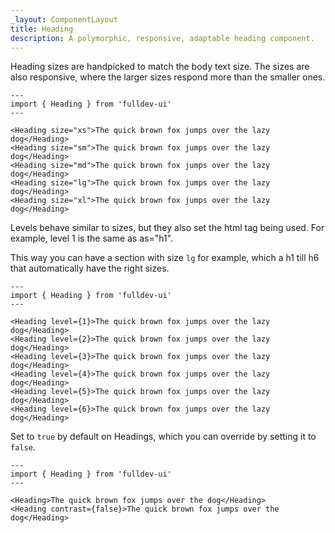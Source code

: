 ```yaml
---
_layout: ComponentLayout
title: Heading
description: A polymorphic, responsive, adaptable heading component.
---
```


Heading sizes are handpicked to match the body text size. The sizes are also responsive, where the larger sizes respond more than the smaller ones.

```astro live props={{ title: 'size' }}
---
import { Heading } from 'fulldev-ui'
---

<Heading size="xs">The quick brown fox jumps over the lazy dog</Heading>
<Heading size="sm">The quick brown fox jumps over the lazy dog</Heading>
<Heading size="md">The quick brown fox jumps over the lazy dog</Heading>
<Heading size="lg">The quick brown fox jumps over the lazy dog</Heading>
<Heading size="xl">The quick brown fox jumps over the lazy dog</Heading>
```

Levels behave similar to sizes, but they also set the html tag being used. For example, level 1 is the same as as="h1".

This way you can have a section with size `lg` for example, which a h1 till h6 that automatically have the right sizes.

```astro live props={{ title: 'level' }}
---
import { Heading } from 'fulldev-ui'
---

<Heading level={1}>The quick brown fox jumps over the lazy dog</Heading>
<Heading level={2}>The quick brown fox jumps over the lazy dog</Heading>
<Heading level={3}>The quick brown fox jumps over the lazy dog</Heading>
<Heading level={4}>The quick brown fox jumps over the lazy dog</Heading>
<Heading level={5}>The quick brown fox jumps over the lazy dog</Heading>
<Heading level={6}>The quick brown fox jumps over the lazy dog</Heading>
```

Set to `true` by default on Headings, which you can override by setting it to `false`.

```astro live props={{ title: 'contrast' }}
---
import { Heading } from 'fulldev-ui'
---

<Heading>The quick brown fox jumps over the dog</Heading>
<Heading contrast={false}>The quick brown fox jumps over the dog</Heading>
```
